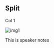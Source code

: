 
## Split

<SplitRight>
Col 1

![img1](https://via.placeholder.com/800x600.png?text=Your+image+here)
</SplitRight>

<Notes>
This is speaker notes
</Notes>